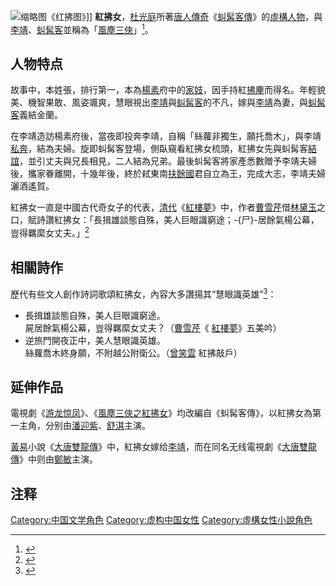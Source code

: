 [[File:Hongfu_Falling_in_Love_with_General_Li_Jing.jpg|缩略图]]《红拂图》]]
'''紅拂女'''，[[杜光庭|杜光庭]]所著[[唐人傳奇|唐人傳奇]]《[[虯髯客傳|虯髯客傳]]》的[[虛構人物|虛構人物]]，與[[李靖|李靖]]、[[虯髯客|虯髯客]]並稱為「[[風塵三俠|風塵三俠]]」<ref>{{Cite book|title=中国古代文学名篇注解析译 第2册 唐朝|last=王烈夫编著|publisher=武汉：武汉出版社|year=2016.07|isbn=978-7-5430-9915-9|pages=709}}</ref>。

== 人物特点 ==
故事中，本姓張，排行第一，本為[[楊素|楊素]]府中的[[家妓|家妓]]，因手持紅[[拂麈|拂麈]]而得名。年輕貌美、機智果敢、風姿颯爽，慧眼視出[[李靖|李靖]]與[[虯髯客|虯髯客]]的不凡，嫁與[[李靖|李靖]]為妻，與[[虯髯客|虯髯客]]義結金蘭。

在李靖造訪楊素府後，當夜即投奔李靖，自稱「絲蘿非獨生，願托喬木」，與李靖[[私奔|私奔]]，結為夫婦。旋即虯髯客登場，側臥窺看紅拂女梳頭，紅拂女先與虯髯客[[結誼|結誼]]，並引丈夫與兄長相見，二人結為兄弟。最後虯髯客將家產悉數贈予李靖夫婦後，攜家眷離開，十幾年後，終於弒東南[[扶餘國|扶餘國]]君自立為王，完成大志，李靖夫婦灑酒遙賀。

紅拂女一直是中國古代奇女子的代表，[[清代|清代]]《[[紅樓夢|紅樓夢]]》中，作者[[曹雪芹|曹雪芹]]借[[林黛玉|林黛玉]]之口，賦詩讚紅拂女：「長揖雄談態自殊，美人巨眼識窮途；-{尸}-居餘氣楊公幕，豈得羈縻女丈夫。」<ref>{{Cite book|title=误了悟了红楼梦|last=悟澹著|publisher=北京：生活·读书·新知三联书店|year=2019.04|isbn=978-7-108-06544-5|pages=116-117}}</ref>

==相關詩作==
歷代有些文人創作詩詞歌頌紅拂女，內容大多讚揚其“慧眼識英雄”<ref>{{Cite book|title=世界著名小说爱情故事现代阅读|last=彭新卫，孙清鑫，孙红娟编著|publisher=北京：中国长安出版社|year=2006.04|isbn=7-80175-229-5|pages=16-17}}</ref>：
*長揖雄談態自殊，美人巨眼識窮途。<br>屍居餘氣楊公幕，豈得羈縻女丈夫？（[[曹雪芹|曹雪芹]]《 [[紅樓夢|紅樓夢]]》五美吟）
*逆旅門開夜正中，美人慧眼識英雄。<br>絲蘿喬木終身願，不附越公附衛公。（[[曾笑雲|曾笑雲]] 紅拂敲戶）

==延伸作品==
電視劇《[[游龙惊凤|游龙惊凤]]》、《[[風塵三俠之紅拂女|風塵三俠之紅拂女]]》均改編自《虯髯客傳》，以紅拂女為第一主角，分别由[[潘迎紫|潘迎紫]]、[[舒淇|舒淇]]主演。

[[黄易_(香港)|黃易]]小說《[[大唐雙龍傳|大唐雙龍傳]]》中，紅拂女嫁给[[李靖|李靖]]，而在同名无线電視劇《[[大唐雙龍傳_(電視劇)|大唐雙龍傳]]》中则由[[鄭敏|鄭敏]]主演。

== 注释 ==
{{Reflist}}
[[Category:中国文学角色|Category:中国文学角色]]
[[Category:虚构中国女性|Category:虚构中国女性]]
[[Category:虛構女性小說角色|Category:虛構女性小說角色]]